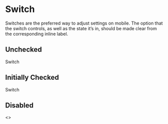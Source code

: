 

<Meta title="Components/Switch" component={Switch} />

# Switch

Switches are the preferred way to adjust settings on mobile. The option that the switch controls, as well as the state it’s in, should be made clear from the corresponding inline label.

## Unchecked

<Preview>
  <Story name="Unchecked">
    <Switch>
      Switch
    </Switch>
  </Story>
</Preview>

## Initially Checked
<Preview>
  <Story name="Checked">
    <Switch checked>
      Switch
    </Switch>
  </Story>
</Preview>

## Disabled
<Preview>
  <Story name="Disabled">
    <>
      <Switch disabled />
      <div />
      <Switch disabled initialChecked />
    </>
  </Story>
</Preview>


<Props of={Switch} />

